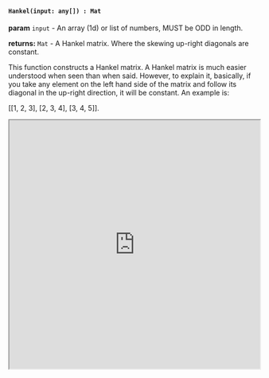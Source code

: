

#### `Hankel(input: any[]) : Mat`

**param** `input` - An array (1d) or list of numbers, MUST be ODD in length.

**returns:** `Mat` - A Hankel matrix. Where the skewing up-right diagonals are constant. 

This function constructs a Hankel matrix. A Hankel matrix is much easier understood when seen than when said. However, to explain it, basically, if you take any element on the left hand side of the matrix and follow its diagonal in the up-right direction, it will be constant. An example is:

[[1, 2, 3],
[2, 3, 4],
[3, 4, 5]].



<iframe src="https://hlab.app/s/docs/hbook_hankel"
    width="100%"
    height="500px">
</iframe>